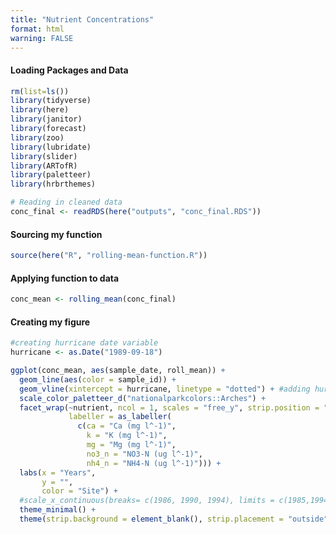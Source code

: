 ```yaml
---
title: "Nutrient Concentrations"
format: html
warning: FALSE
---
```



#### Loading Packages and Data
```r
rm(list=ls())
library(tidyverse)
library(here)
library(janitor)
library(forecast)
library(zoo)
library(lubridate)
library(slider)
library(ARTofR)
library(paletteer)
library(hrbrthemes)

```

```r
# Reading in cleaned data
conc_final <- readRDS(here("outputs", "conc_final.RDS"))
```


#### Sourcing my function
```r
source(here("R", "rolling-mean-function.R"))
```

#### Applying function to data
```r
conc_mean <- rolling_mean(conc_final)
```

#### Creating my figure
```r
#creating hurricane date variable
hurricane <- as.Date("1989-09-18")

ggplot(conc_mean, aes(sample_date, roll_mean)) +
  geom_line(aes(color = sample_id)) +
  geom_vline(xintercept = hurricane, linetype = "dotted") + #adding huricane to graph
  scale_color_paletteer_d("nationalparkcolors::Arches") +
  facet_wrap(~nutrient, ncol = 1, scales = "free_y", strip.position = "left",
             labeller = as_labeller(
               c(ca = "Ca (mg l^-1)", 
                 k = "K (mg l^-1)", 
                 mg = "Mg (mg l^-1)", 
                 no3_n = "NO3-N (ug l^-1)", 
                 nh4_n = "NH4-N (ug l^-1)"))) +
  labs(x = "Years",
       y = "",
       color = "Site") +
  #scale_x_continuous(breaks= c(1986, 1990, 1994), limits = c(1985,1994)) +
  theme_minimal() +
  theme(strip.background = element_blank(), strip.placement = "outside", strip.text.y = element_text(size = 7.5), axis.text.y = element_text(size = 6))
  
```
